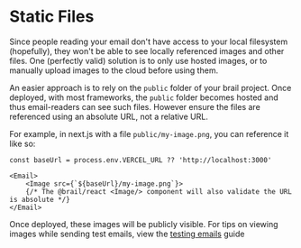 # Static Files


Since people reading your email don't have access to your local filesystem (hopefully), they won't be able to see locally referenced images and other files. One (perfectly valid) solution is to only use hosted images, or to manually upload images to the cloud before using them. 

An easier approach is to rely on the `public` folder of your brail project. Once deployed, with most frameworks, the `public` folder becomes hosted and thus email-readers can see such files. However ensure the files are referenced using an absolute URL, not a relative URL.

For example, in next.js with a file `public/my-image.png`, you can reference it like so:


```tsx
const baseUrl = process.env.VERCEL_URL ?? 'http://localhost:3000'

<Email>
	<Image src={`${baseUrl}/my-image.png`}>
	{/* The @brail/react <Image/> component will also validate the URL is absolute */}
</Email>
```

Once deployed, these images will be publicly visible. For tips on viewing images while sending test emails, view the [testing emails](/guides/test-emails) guide